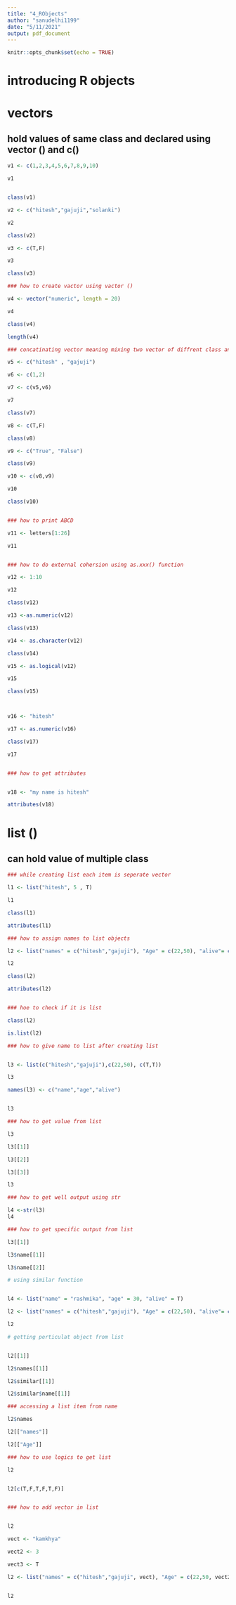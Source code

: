 ```yaml
---
title: "4_RObjects"
author: "sanudelhi1199"
date: "5/11/2021"
output: pdf_document
---
```


```r
knitr::opts_chunk$set(echo = TRUE)
```

# introducing R objects 

# vectors 
## hold values of same class and declared using vector () and c()

```r

v1 <- c(1,2,3,4,5,6,7,8,9,10)

v1


class(v1)

v2 <- c("hitesh","gajuji","solanki")

v2

class(v2)

v3 <- c(T,F)

v3

class(v3)

### how to create vactor using vactor ()

v4 <- vector("numeric", length = 20)

v4 

class(v4)

length(v4)

### concatinating vector meaning mixing two vector of diffrent class and auto assigning mutual class

v5 <- c("hitesh" , "gajuji")

v6 <- c(1,2)

v7 <- c(v5,v6)

v7 

class(v7)

v8 <- c(T,F)

class(v8)

v9 <- c("True", "False")

class(v9)

v10 <- c(v8,v9)

v10

class(v10)


### how to print ABCD

v11 <- letters[1:26]

v11


### how to do external cohersion using as.xxx() function

v12 <- 1:10

v12

class(v12)

v13 <-as.numeric(v12)

class(v13)

v14 <- as.character(v12)

class(v14)

v15 <- as.logical(v12)

v15

class(v15)



v16 <- "hitesh"

v17 <- as.numeric(v16)

class(v17)

v17


### how to get attributes 


v18 <- "my name is hitesh"

attributes(v18)


```




# list ()
## can hold value of multiple class


```r
### while creating list each item is seperate vector

l1 <- list("hitesh", 5 , T)

l1

class(l1)

attributes(l1)

### how to assign names to list objects 

l2 <- list("names" = c("hitesh","gajuji"), "Age" = c(22,50), "alive"= c(T,T))

l2

class(l2)

attributes(l2)


### hoe to check if it is list

class(l2)

is.list(l2)

### how to give name to list after creating list


l3 <- list(c("hitesh","gajuji"),c(22,50), c(T,T))

l3

names(l3) <- c("name","age","alive")


l3

### how to get value from list

l3

l3[[1]]

l3[[2]]

l3[[3]]

l3

### how to get well output using str

l4 <-str(l3)
l4

### how to get specific output from list

l3[[1]]

l3$name[[1]]

l3$name[[2]]

# using similar function 


l4 <- list("name" = "rashmika", "age" = 30, "alive" = T)

l2 <- list("names" = c("hitesh","gajuji"), "Age" = c(22,50), "alive"= c(T,T), similar = l4)

l2

# getting perticulat object from list


l2[[1]]

l2$names[[1]]

l2$similar[[1]]

l2$similar$name[[1]]

### accessing a list item from name

l2$names

l2[["names"]]

l2[["Age"]]

### how to use logics to get list

l2


l2[c(T,F,T,F,T,F)]


### how to add vector in list


l2

vect <- "kamkhya"

vect2 <- 3

vect3 <- T

l2 <- list("names" = c("hitesh","gajuji", vect), "Age" = c(22,50, vect2), "alive"= c(T,T,vect3), similar = l4)


l2

```

